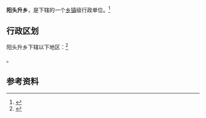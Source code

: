 {{中国乡级行政区|14/10/31/200/000}}

'''阳头升乡'''，是{{PRC admin/fullname|14/10/31/200/000|3}}下辖的一个[[乡镇|乡镇]]级行政单位。<ref>{{PRC admin/ref sgc|{{PRC admin/parent|14/10/31/200/000}}}}</ref>

== 行政区划 ==

阳头升乡下辖以下地区：<ref>{{PRC admin/ref sgc|14/10/31/200/000}}</ref>

{{PRC admin/children|14/10/31/200/000}}。

== 参考资料 ==

{{reflist}}

{{行政区划小作品}}
{{PRC admin/navcat|14/10/31/200/000}}